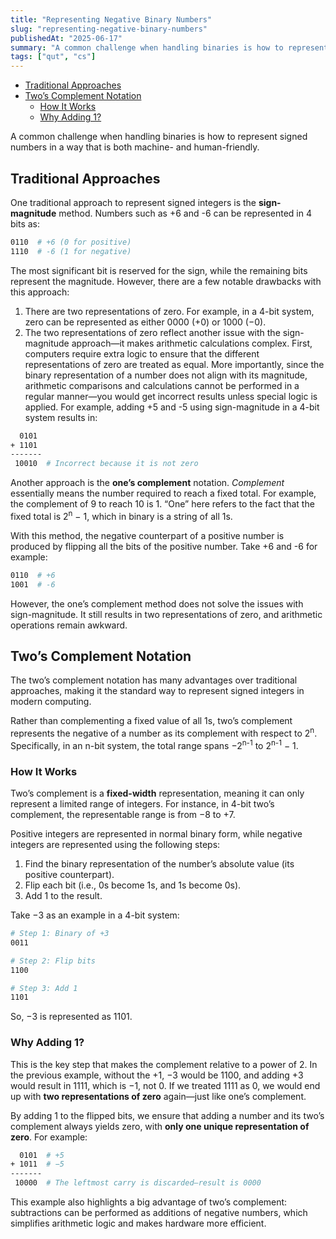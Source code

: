 ```yaml
---
title: "Representing Negative Binary Numbers"
slug: "representing-negative-binary-numbers"
publishedAt: "2025-06-17"
summary: "A common challenge when handling binaries is how to represent signed numbers in a way that is both machine- and human-friendly."
tags: ["qut", "cs"]
---
```


- [Traditional Approaches](#traditional-approaches)
- [Two’s Complement Notation](#twos-complement-notation)
  - [How It Works](#how-it-works)
  - [Why Adding 1?](#why-adding-1)

A common challenge when handling binaries is how to represent signed numbers in a way that is both machine- and human-friendly.

## Traditional Approaches

One traditional approach to represent signed integers is the **sign-magnitude** method. Numbers such as +6 and -6 can be represented in 4 bits as:

```bash
0110  # +6 (0 for positive)
1110  # -6 (1 for negative)
```

The most significant bit is reserved for the sign, while the remaining bits represent the magnitude. However, there are a few notable drawbacks with this approach:

1. There are two representations of zero. For example, in a 4-bit system, zero can be represented as either 0000 (+0) or 1000 (−0).
2. The two representations of zero reflect another issue with the sign-magnitude approach—it makes arithmetic calculations complex. First, computers require extra logic to ensure that the different representations of zero are treated as equal. More importantly, since the binary representation of a number does not align with its magnitude, arithmetic comparisons and calculations cannot be performed in a regular manner—you would get incorrect results unless special logic is applied. For example, adding +5 and -5 using sign-magnitude in a 4-bit system results in:

```bash
  0101
+ 1101
-------
 10010  # Incorrect because it is not zero
```

Another approach is the **one’s complement** notation. _Complement_ essentially means the number required to reach a fixed total. For example, the complement of 9 to reach 10 is 1. “One” here refers to the fact that the fixed total is 2<sup>n</sup> − 1, which in binary is a string of all 1s.

With this method, the negative counterpart of a positive number is produced by flipping all the bits of the positive number. Take +6 and -6 for example:

```bash
0110  # +6
1001  # -6
```

However, the one’s complement method does not solve the issues with sign-magnitude. It still results in two representations of zero, and arithmetic operations remain awkward.

## Two’s Complement Notation

The two’s complement notation has many advantages over traditional approaches, making it the standard way to represent signed integers in modern computing.

Rather than complementing a fixed value of all 1s, two’s complement represents the negative of a number as its complement with respect to 2<sup>n</sup>. Specifically, in an n-bit system, the total range spans −2<sup>n-1</sup> to 2<sup>n-1</sup> − 1.

### How It Works

Two’s complement is a **fixed-width** representation, meaning it can only represent a limited range of integers. For instance, in 4-bit two’s complement, the representable range is from −8 to +7.

<Table
  data={{
    headers: ["Binary", "Decimal"],
    rows: [
      ["0000", "0"],
      ["0001", "1"],
      ["0010", "2"],
      ["0011", "3"],
      ["0100", "4"],
      ["0101", "5"],
      ["0110", "6"],
      ["0111", "7"],
      ["1000", "-8"],
      ["1001", "-7"],
      ["1010", "-6"],
      ["1011", "-5"],
      ["1100", "-4"],
      ["1101", "-3"],
      ["1110", "-2"],
      ["1111", "-1"],
    ],
  }}
/>

Positive integers are represented in normal binary form, while negative integers are represented using the following steps:

1. Find the binary representation of the number’s absolute value (its positive counterpart).
2. Flip each bit (i.e., 0s become 1s, and 1s become 0s).
3. Add 1 to the result.

Take −3 as an example in a 4-bit system:

```bash
# Step 1: Binary of +3
0011

# Step 2: Flip bits
1100

# Step 3: Add 1
1101
```

So, −3 is represented as 1101.

### Why Adding 1?

This is the key step that makes the complement relative to a power of 2. In the previous example, without the +1, −3 would be 1100, and adding +3 would result in 1111, which is −1, not 0. If we treated 1111 as 0, we would end up with **two representations of zero** again—just like one’s complement.

By adding 1 to the flipped bits, we ensure that adding a number and its two’s complement always yields zero, with **only one unique representation of zero**. For example:

```bash
  0101  # +5
+ 1011  # −5
-------
 10000  # The leftmost carry is discarded—result is 0000
```

This example also highlights a big advantage of two’s complement: subtractions can be performed as additions of negative numbers, which simplifies arithmetic logic and makes hardware more efficient.
